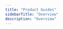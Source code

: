 ```yaml
---
title: "Product Guides"
sidebarTitle: "Overview"
description: "Overview"
---
```


<CardGroup>

<Card
  title="Onboarding your first Git Repositories"
  icon="github"
  href="/relio/product-guides/onboarding-your-first-git-repositories"
/>
<Card
  title="Automated Discovery"
  icon="magnifying-glass"
  href="/relio/product-guides/automated-discovery"
/>
<Card
  title="API Studio"
  icon="square-terminal"
  href="/relio/product-guides/api-studio"
/>
<Card
  title="Defining Ownership"
  icon="key"
  href="/relio/product-guides/defining-ownership"
/>
<Card
  title="Triaging and Collaboration"
  icon="users-medical"
  href="/relio/product-guides/triaging-and-collaboration"
/>
<Card
  title="Creating Quality Checks"
  icon="list-check"
  href="/relio/product-guides/creating-quality-checks"
/>
<Card
  title="Merging OpenAPI Specification"
  icon="merge"
  href="/relio/product-guides/merging-openapi-specification"
/>

</CardGroup>
